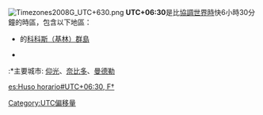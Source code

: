 [[File:Timezones2008G_UTC+630.png|thumb]]
'''UTC+06:30'''是比[[協調世界時|協調世界時]]快6小時30分鐘的時區，包含以下地區：
*  {{flag|Australia}}的[[科科斯（基林）群島|科科斯（基林）群島]]
*  {{flag|Burma}}
:*主要城市: [[仰光|仰光]]、[[奈比多|奈比多]]、[[曼德勒|曼德勒]]

{{clear}} 
{{時差表|+|6|30}}
{{timezones}}

[[Category:UTC偏移量|Category:UTC偏移量]]

[[es:Huso_horario#UTC+06:30,_F†|es:Huso horario#UTC+06:30, F†]]